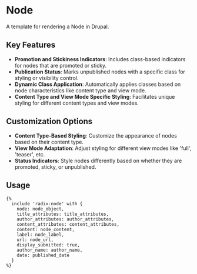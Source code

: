 # Node

A template for rendering a Node in Drupal.

## Key Features

- **Promotion and Stickiness Indicators**: Includes class-based indicators for nodes that are promoted or sticky.
- **Publication Status**: Marks unpublished nodes with a specific class for styling or visibility control.
- **Dynamic Class Application**: Automatically applies classes based on node characteristics like content type and view mode.
- **Content Type and View Mode Specific Styling**: Facilitates unique styling for different content types and view modes.

## Customization Options

- **Content Type-Based Styling**: Customize the appearance of nodes based on their content type.
- **View Mode Adaptation**: Adjust styling for different view modes like 'full', 'teaser', etc.
- **Status Indicators**: Style nodes differently based on whether they are promoted, sticky, or unpublished.

## Usage

```twig
{%
  include 'radix:node' with {
    node: node_object,
    title_attributes: title_attributes,
    author_attributes: author_attributes,
    content_attributes: content_attributes,
    content: node_content,
    label: node_label,
    url: node_url,
    display_submitted: true,
    author_name: author_name,
    date: published_date
  }
%}
```
